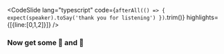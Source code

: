 
<CodeSlide lang="typescript" code={`
afterAll(() => {
    expect(speaker).toSay('thank you for listening')
})
`.trim()} 
    highlights={[{line:[0,1,2]}]}
/>


<Appear>
    <div><Gyphy id="3oz8xIsloV7zOmt81G" height="200" /></div>
    <h3>Now get some 🍕 and 🍺</h3>
</Appear>